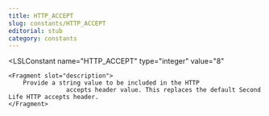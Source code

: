 ```yaml
---
title: HTTP_ACCEPT
slug: constants/HTTP_ACCEPT
editorial: stub
category: constants
---
```


<LSLConstant
	name="HTTP_ACCEPT"
	type="integer"
	value="8"
>
	<Fragment slot="description">
		Provide a string value to be included in the HTTP
		            accepts header value. This replaces the default Second Life HTTP accepts header.
	</Fragment>
</LSLConstant>

